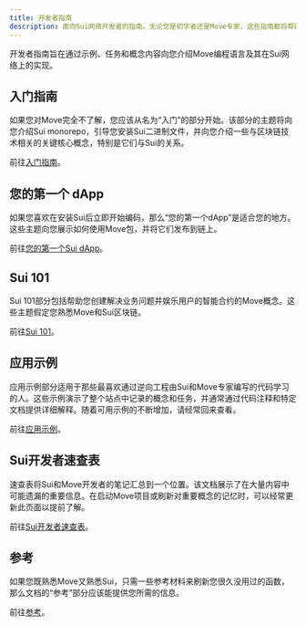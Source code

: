```yaml
---
title: 开发者指南
description: 面向Sui网络开发者的指南。无论您是初学者还是Move专家，这些指南都将帮助您快速启动Sui开发。
---
```


开发者指南旨在通过示例、任务和概念内容向您介绍Move编程语言及其在Sui网络上的实现。

## 入门指南

如果您对Move完全不了解，您应该从名为“入门”的部分开始。该部分的主题将向您介绍Sui monorepo，引导您安装Sui二进制文件，并向您介绍一些与区块链技术相关的关键核心概念，特别是它们与Sui的关系。

前往[入门指南](./developer/getting-started.mdx)。

## 您的第一个 dApp

如果您喜欢在安装Sui后立即开始编码，那么“您的第一个dApp”是适合您的地方。这些主题向您展示如何使用Move包，并将它们发布到链上。

前往[您的第一个Sui dApp](./developer/first-app.mdx)。

## Sui 101

Sui 101部分包括帮助您创建解决业务问题并娱乐用户的智能合约的Move概念。这些主题假定您熟悉Move和Sui区块链。

前往[Sui 101](./developer/sui-101.mdx)。

## 应用示例

应用示例部分适用于那些最喜欢通过逆向工程由Sui和Move专家编写的代码学习的人。这些示例演示了整个站点中记录的概念和任务，并通常通过代码注释和特定文档提供详细解释。随着可用示例的不断增加，请经常回来查看。

前往[应用示例](./developer/app-examples.mdx)。

## Sui开发者速查表

速查表将Sui和Move开发者的笔记汇总到一个位置。该文档展示了在大量内容中可能遗漏的重要信息。在启动Move项目或刷新对重要概念的记忆时，可以经常更新此页面以提前了解。

前往[Sui开发者速查表](./developer/dev-cheat-sheet.mdx)。

## 参考

如果您既熟悉Move又熟悉Sui，只需一些参考材料来刷新您很久没用过的函数，那么文档的“参考”部分应该能提供您所需的信息。

前往[参考](references.mdx)。
